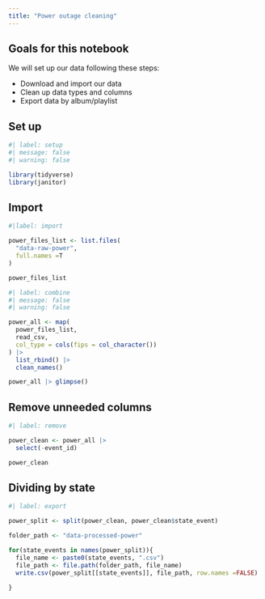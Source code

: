 ```yaml
---
title: "Power outage cleaning"
---
```


## Goals for this notebook

We will set up our data following these steps:

- Download and import our data
- Clean up data types and columns
- Export data by album/playlist

## Set up

```r

#| label: setup
#| message: false
#| warning: false

library(tidyverse)
library(janitor)

```

## Import

```r

#|label: import

power_files_list <- list.files(
  "data-raw-power",
  full.names =T
)

power_files_list

```

```r

#| label: combine
#| message: false
#| warning: false

power_all <- map(
  power_files_list,
  read_csv,
  col_type = cols(fips = col_character())
) |>
  list_rbind() |>
  clean_names()

power_all |> glimpse()

```

## Remove unneeded columns

```r

#| label: remove

power_clean <- power_all |>
  select(-event_id)

power_clean

```

## Dividing by state

```r

#| label: export

power_split <- split(power_clean, power_clean$state_event)

folder_path <- "data-processed-power"

for(state_events in names(power_split)){
  file_name <- paste0(state_events, ".csv")
  file_path <- file.path(folder_path, file_name)
  write.csv(power_split[[state_events]], file_path, row.names =FALSE)
  
}
```

